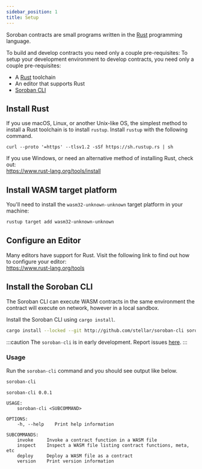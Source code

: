 ```yaml
---
sidebar_position: 1
title: Setup
---
```


Soroban contracts are small programs written in the [Rust] programming language.

To build and develop contracts you need only a couple pre-requisites: To setup
your development environment to develop contracts, you need only a couple
pre-requisites:

- A [Rust] toolchain
- An editor that supports Rust
- [Soroban CLI]

## Install Rust

If you use macOS, Linux, or another Unix-like OS, the simplest method to install
a Rust toolchain is to install `rustup`. Install `rustup` with the following
command.

```
curl --proto '=https' --tlsv1.2 -sSf https://sh.rustup.rs | sh
```

If you use Windows, or need an alternative method of installing Rust, check out:  
https://www.rust-lang.org/tools/install


## Install WASM target platform

You'll need to install the `wasm32-unknown-unknown` target platform in your machine:

```sh
rustup target add wasm32-unknown-unknown
```

## Configure an Editor

Many editors have support for Rust. Visit the following link to find out how to
configure your editor:  
https://www.rust-lang.org/tools

## Install the Soroban CLI

The Soroban CLI can execute WASM contracts in the same environment the contract
will execute on network, however in a local sandbox.

Install the Soroban CLI using `cargo install`.

```sh
cargo install --locked --git http://github.com/stellar/soroban-cli soroban-cli
```

:::caution
The `soroban-cli` is in early development. Report issues
[here](https://github.com/stellar/soroban-cli).
:::

### Usage

Run the `soroban-cli` command and you should see output like below.

```sh
soroban-cli
```

```
soroban-cli 0.0.1

USAGE:
    soroban-cli <SUBCOMMAND>

OPTIONS:
    -h, --help    Print help information

SUBCOMMANDS:
    invoke     Invoke a contract function in a WASM file
    inspect    Inspect a WASM file listing contract functions, meta, etc
    deploy     Deploy a WASM file as a contract
    version    Print version information
```


[Rust]: https://www.rust-lang.org/
[Soroban CLI]: setup#install-the-soroban-cli

